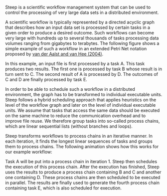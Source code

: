
Steep is a scientific workflow management system that can be used to control
the processing of very large data sets in a distributed environment.

A scientific workflow is typically represented by a directed acyclic graph that
describes how an input data set is processed by certain tasks in a given order
to produce a desired outcome. Such workflows can become very large with
hundreds up to several thousands of tasks processing data volumes ranging from
gigabytes to terabytes. The following figure shows a simple example of such a
workflow in an extended Petri Net notation proposed by
[van der Aalst and van Hee (2004)](https://doi.org/10.7551/mitpress/7301.001.0001).

<div className="docs-image docs-image-generate-process-chains"
  dangerouslySetInnerHTML={{ __html: GenerateProcessChains }} />

In this example, an input file is first processed by a task A. This task
produces two results. The first one is processed by task B whose result is in
turn sent to C. The second result of A is processed by D. The outcomes of C and
D are finally processed by task E.

In order to be able to schedule such a workflow in a distributed environment,
the graph has to be transformed to individual executable units. Steep follows a
hybrid scheduling approach that applies heuristics on the level of the workflow
graph and later on the level of individual executable units. We assume that
tasks that access the same data should be executed on the same machine to
reduce the communication overhead and to improve file reuse. We therefore
group tasks into so-called <ScrollLink href="#process-chains">process chains</ScrollLink>,
which are linear sequential lists (without branches and loops).

Steep transforms workflows to process chains in an iterative manner. In each
iteration, it finds the longest linear sequences of tasks and groups them to
process chains. The following animation shows how this works for our example
workflow:

<div className="docs-image docs-image-generate-process-chains-animated"
  dangerouslySetInnerHTML={{ __html: GenerateProcessChains }} />

Task A will be put into a process chain in iteration 1. Steep then schedules
the execution of this process chain. After the execution has finished,
Steep uses the results to produce a process chain containing B and C and
another one containing D. These process chains are then scheduled to be
executed in parallel. The results are finally used to generate the fourth
process chain containing task E, which is also scheduled for execution.

